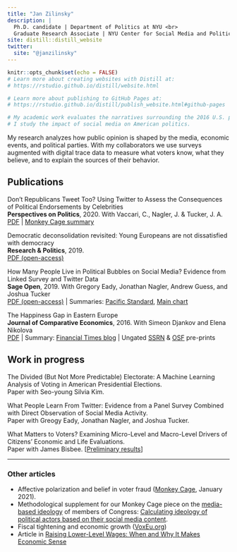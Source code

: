 ```yaml
---
title: "Jan Zilinsky"
description: |
  Ph.D. candidate | Department of Politics at NYU <br>
  Graduate Research Associate | NYU Center for Social Media and Politics
site: distill::distill_website
twitter:
  site: "@janzilinsky"
---
```


```r
knitr::opts_chunk$set(echo = FALSE)
# Learn more about creating websites with Distill at:
# https://rstudio.github.io/distill/website.html

# Learn more about publishing to GitHub Pages at:
# https://rstudio.github.io/distill/publish_website.html#github-pages

# My academic work evaluates the narratives surrounding the 2016 U.S. presidential election, and the relationship between economic sentiment and objective economic outcomes.
# I study the impact of social media on American politics. 
```

My research analyzes how public opinion is shaped by the media, economic events, and political parties. With my collaborators we use surveys augmented with digital trace data to measure what voters know, what they believe, and to explain the sources of their behavior.


## Publications

Don’t Republicans Tweet Too? Using Twitter to Assess the Consequences of Political Endorsements by Celebrities <br>
**Perspectives on Politics**, 2020. With Vaccari, C., Nagler, J. & Tucker, J. A. <br>
[PDF](https://www.cambridge.org/core/journals/perspectives-on-politics/article/abs/dont-republicans-tweet-too-using-twitter-to-assess-the-consequences-of-political-endorsements-by-celebrities/B2915BB8FBD93D0555D8C3D77CB00E65) | [Monkey Cage summary](https://www.washingtonpost.com/politics/2019/10/28/think-celebrities-get-punished-being-political-fact-they-get-retweeted/)

Democratic deconsolidation revisited: Young Europeans are not dissatisfied with democracy <br>
**Research & Politics**, 2019. <br>
[PDF (open-access)](https://journals.sagepub.com/doi/10.1177/2053168018814332)

How Many People Live in Political Bubbles on Social Media? Evidence from Linked Survey and Twitter Data <br>
**Sage Open**, 2019. With Gregory Eady, Jonathan Nagler, Andrew Guess, and Joshua Tucker <br>
[PDF (open-access)](https://journals.sagepub.com/doi/full/10.1177/2158244019832705) | Summaries: [Pacific Standard](https://psmag.com/news/ideological-bubbles-turns-out-liberals-and-conservatives-mainly-follow-the-same-news-sources), [Main chart](https://twitter.com/andyguess/status/1102962970227810304) 

The Happiness Gap in Eastern Europe <br>
**Journal of Comparative Economics**, 2016. With Simeon Djankov and Elena Nikolova <br>
[PDF](http://www.sciencedirect.com/science/article/pii/S0147596715000888) | Summary: [Financial Times blog](https://www.ft.com/content/abae03a5-6b58-3f05-ac84-d298b0e47ab5) | Ungated [SSRN](http://papers.ssrn.com/sol3/papers.cfm?abstract_id=2658136) & [OSF](https://osf.io/preprints/socarxiv/et7vz/) pre-prints


## Work in progress

The Divided (But Not More Predictable) Electorate: A Machine Learning Analysis of Voting in American Presidential Elections. <br>
Paper with Seo-young Silvia Kim.

What People Learn From Twitter: Evidence from a Panel Survey Combined with Direct Observation of Social Media Activity. <br> 
Paper with Greogy Eady, Jonathan Nagler, and Joshua Tucker.

What Matters to Voters? Examining Micro-Level and Macro-Level Drivers of Citizens’ Economic and Life Evaluations. <br>
Paper with James Bisbee. [[Preliminary results](https://polmeth.theopenscholar.com/files/polmeth2020/files/polmethxxxvii_bisbee.pdf)]

--- 

### Other articles

* Affective polarization and belief in voter fraud ([Monkey Cage](https://www.washingtonpost.com/politics/2021/01/19/which-republicans-think-election-was-stolen-those-who-hate-democrats-dont-mind-white-nationalists/), January 2021).
* Methodological supplement for our Monkey Cage piece on the [media-based ideology](https://www.washingtonpost.com/news/monkey-cage/wp/2018/10/05/trying-to-understand-how-jeff-flake-is-leaning-we-analyzed-his-twitter-feed-and-were-surprised/?utm_term=.6036368712fe) of members of Congress: [Calculating ideology of political actors based on their social media content](https://gregoryeady.com/Misc/Monkey_Cage_Flake_Methods_Supplement.pdf).
* Fiscal tightening and economic growth ([VoxEu.org](https://voxeu.org/article/fiscal-tightening-and-economic-growth-exploring-cross-country-correlations))
* Article in [Raising Lower-Level Wages: When and Why It Makes Economic Sense](https://www.piie.com/publications/piie-briefings/raising-lower-level-wages-when-and-why-it-makes-economic-sense)

